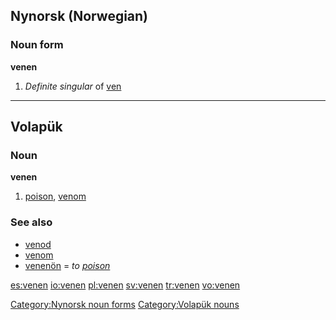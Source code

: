 ==Nynorsk (Norwegian)==

===Noun form===
'''venen'''

# ''Definite singular'' of [[ven#Nynorsk (Norwegian)|ven]]

[[Category:Nynorsk noun forms]]

----

==Volapük==
===Noun===
'''venen'''

# [[poison]], [[venom]] 

===See also===
*[[venod]]
*[[venom]]
*[[venenön]] = ''to [[poison]]''

[[Category:Volapük nouns]]

[[es:venen]]
[[io:venen]]
[[pl:venen]]
[[sv:venen]]
[[tr:venen]]
[[vo:venen]]